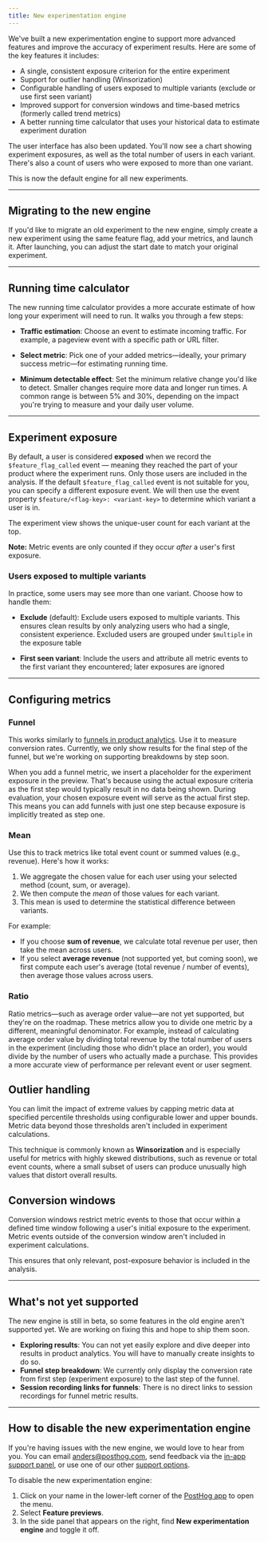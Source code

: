 ```yaml
---
title: New experimentation engine
---
```


We've built a new experimentation engine to support more advanced features and improve the accuracy of experiment results. Here are some of the key features it includes:

* A single, consistent exposure criterion for the entire experiment
* Support for outlier handling (Winsorization)
* Configurable handling of users exposed to multiple variants (exclude or use first seen variant)
* Improved support for conversion windows and time-based metrics (formerly called trend metrics)
* A better running time calculator that uses your historical data to estimate experiment duration

The user interface has also been updated. You'll now see a chart showing experiment exposures, as well as the total number of users in each variant. There's also a count of users who were exposed to more than one variant.

This is now the default engine for all new experiments.

---

## Migrating to the new engine

If you'd like to migrate an old experiment to the new engine, simply create a new experiment using the same feature flag, add your metrics, and launch it. After launching, you can adjust the start date to match your original experiment.

---

## Running time calculator

The new running time calculator provides a more accurate estimate of how long your experiment will need to run. It walks you through a few steps:

* **Traffic estimation**: Choose an event to estimate incoming traffic. For example, a pageview event with a specific path or URL filter.

* **Select metric**: Pick one of your added metrics—ideally, your primary success metric—for estimating running time.

* **Minimum detectable effect**: Set the minimum relative change you'd like to detect. Smaller changes require more data and longer run times. A common range is between 5% and 30%, depending on the impact you're trying to measure and your daily user volume.

<ProductScreenshot
  imageLight = "https://res.cloudinary.com/dmukukwp6/image/upload/running_time_calc_light_2_02a23ce16b.png"
  imageDark = "https://res.cloudinary.com/dmukukwp6/image/upload/running_time_calc_dark_2_228e0dca78.png"
  classes="rounded"
  alt="Screenshot of the running time calculator"
/>

---

## Experiment exposure

By default, a user is considered **exposed** when we record the `$feature_flag_called` event — meaning they reached the part of your product where the experiment runs. Only those users are included in the analysis. If the default `$feature_flag_called` event is not suitable for you, you can specify a different exposure event. We will then use the event property `$feature/<flag-key>: <variant-key>` to determine which variant a user is in.

The experiment view shows the unique-user count for each variant at the top.

<ProductScreenshot
  imageLight = "https://res.cloudinary.com/dmukukwp6/image/upload/exposure_2_light_354254b3e7.png"
  imageDark = "https://res.cloudinary.com/dmukukwp6/image/upload/exposure_2_dark_7c1c480e54.png"
  classes="rounded"
  alt="Screenshot of outlier handling"
/>

**Note:** Metric events are only counted if they occur *after* a user's first exposure.

### Users exposed to multiple variants

In practice, some users may see more than one variant. Choose how to handle them:

* **Exclude** (default): Exclude users exposed to multiple variants. This ensures clean results by only analyzing users who had a single, consistent experience. Excluded users are grouped under `$multiple` in the exposure table

* **First seen variant**: Include the users and attribute all metric events to the first variant they encountered; later exposures are ignored

---

## Configuring metrics

### Funnel

This works similarly to [funnels in product analytics](/docs/product-analytics/funnels). Use it to measure conversion rates. Currently, we only show results for the final step of the funnel, but we're working on supporting breakdowns by step soon.

When you add a funnel metric, we insert a placeholder for the experiment exposure in the preview. That's because using the actual exposure criteria as the first step would typically result in no data being shown. During evaluation, your chosen exposure event will serve as the actual first step. This means you can add funnels with just one step because exposure is implicitly treated as step one.

### Mean

Use this to track metrics like total event count or summed values (e.g., revenue). Here's how it works:

1. We aggregate the chosen value for each user using your selected method (count, sum, or average).
2. We then compute the *mean* of those values for each variant.
3. This mean is used to determine the statistical difference between variants.

For example:
- If you choose **sum of revenue**, we calculate total revenue per user, then take the mean across users.
- If you select **average revenue** (not supported yet, but coming soon), we first compute each user's average (total revenue / number of events), then average those values across users.

### Ratio

Ratio metrics—such as average order value—are not yet supported, but they're on the roadmap. These metrics allow you to divide one metric by a different, meaningful denominator. For example, instead of calculating average order value by dividing total revenue by the total number of users in the experiment (including those who didn't place an order), you would divide by the number of users who actually made a purchase. This provides a more accurate view of performance per relevant event or user segment.

## Outlier handling

You can limit the impact of extreme values by capping metric data at specified percentile thresholds using configurable lower and upper bounds. Metric data beyond those thresholds aren't included in experiment calculations.

This technique is commonly known as **Winsorization** and is especially useful for metrics with highly skewed distributions, such as revenue or total event counts, where a small subset of users can produce unusually high values that distort overall results.

<ProductScreenshot
  imageLight = "https://res.cloudinary.com/dmukukwp6/image/upload/outlier_handling_light_8139933041.png"
  imageDark = "https://res.cloudinary.com/dmukukwp6/image/upload/outlier_handling_dark_c7c0d775d6.png"
  classes="rounded"
  alt="Screenshot of outlier handling"
/>


## Conversion windows

Conversion windows restrict metric events to those that occur within a defined time window following a user's initial exposure to the experiment. Metric events outside of the conversion window aren't included in experiment calculations.

This ensures that only relevant, post-exposure behavior is included in the analysis.

<ProductScreenshot
  imageLight = "https://res.cloudinary.com/dmukukwp6/image/upload/conversion_window_limit_light_25b34f15b9.png"
  imageDark = "https://res.cloudinary.com/dmukukwp6/image/upload/conversion_window_limit_dark_c07beddef8.png"
  classes="rounded"
  alt="Screenshot of conversion window configuration"
/>

---

## What's not yet supported

The new engine is still in beta, so some features in the old engine aren't supported yet.  We are working on fixing this and hope to ship them soon.

* **Exploring results**: You can not yet easily explore and dive deeper into results in product analytics. You will have to manually create insights to do so.
* **Funnel step breakdown**: We currently only display the conversion rate from first step (experiment exposure) to the last step of the funnel.
* **Session recording links for funnels**: There is no direct links to session recordings for funnel metric results.

---

## How to disable the new experimentation engine

If you're having issues with the new engine, we would love to hear from you. You can email [anders@posthog.com](mailto:anders@posthog.com), send feedback via the [in-app support panel](https://us.posthog.com/#panel=support%3Afeedback%3Aexperiments%3Alow%3Afalse), or use one of our other [support options](/docs/support-options).

To disable the new experimentation engine:

1. Click on your name in the lower-left corner of the [PostHog app](https://us.posthog.com/#panel=feature-previews) to open the menu.
2. Select **Feature previews**.
3. In the side panel that appears on the right, find **New experimentation engine** and toggle it off.

<ProductScreenshot
  imageLight = "https://res.cloudinary.com/dmukukwp6/image/upload/Screenshot_2025_04_11_at_13_40_00_96f6868c79.png"
  imageDark = "https://res.cloudinary.com/dmukukwp6/image/upload/Screenshot_2025_04_11_at_13_39_36_9cc58e437d.png"
  classes="rounded"
  alt="Screenshot of how to find feature previews"
/>
